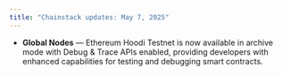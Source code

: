 ```yaml
---
title: "Chainstack updates: May 7, 2025"
---
```

- **Global Nodes** — Ethereum Hoodi Testnet is now available in archive mode with Debug & Trace APIs enabled, providing developers with enhanced capabilities for testing and debugging smart contracts. 
